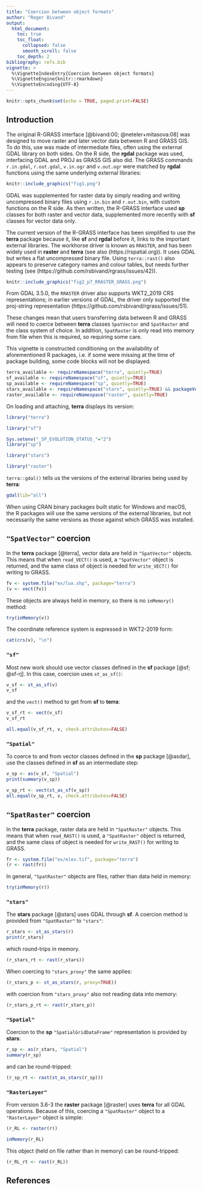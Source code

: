 ```yaml
---
title: "Coercion between object formats"
author: "Roger Bivand"
output:
  html_document:
    toc: true
    toc_float:
      collapsed: false
      smooth_scroll: false
    toc_depth: 2
bibliography: refs.bib
vignette: >
  %\VignetteIndexEntry{Coercion between object formats}
  %\VignetteEngine{knitr::rmarkdown}
  %\VignetteEncoding{UTF-8}
---
```


```r
knitr::opts_chunk$set(echo = TRUE, paged.print=FALSE)
```

## Introduction

The original R-GRASS interface [@bivand:00; @neteler+mitasova:08] was designed to move raster and later vector data between R and GRASS GIS. To do this, use was made of intermediate files, often using the external GDAL library on both sides. On the R side, the **rgdal** package was used, interfacing GDAL and PROJ as GRASS GIS also did. The GRASS commands `r.in.gdal`, `r.out.gdal`, `v.in.ogr` and `v.out.ogr` were matched by **rgdal** functions using the same underlying external libraries:


```r
knitr::include_graphics("fig1.png")
```

GDAL was supplemented for raster data by simply reading and writing uncompressed binary files using `r.in.bin` and `r.out.bin`, with custom functions on the R side. As then written, the R-GRASS interface used **sp** classes for both raster and vector data, supplemented more recently with **sf** classes for vector data only.

The current version of the R-GRASS interface has been simplified to use the **terra** package because it, like **sf** and **rgdal** before it, links to the important external libraries. The workhorse driver is known as `RRASTER`, and has been widely used in **raster** and **terra** (see also (https://rspatial.org)). It uses GDAL but writes a flat uncompressed binary file. Using `terra::rast()` also appears to preserve category names and colour tables, but needs further testing (see (https://github.com/rsbivand/rgrass/issues/42)).

```r
knitr::include_graphics("fig2_p7_RRASTER_GRASS.png")
```

From GDAL 3.5.0, the `RRASTER` driver also supports WKT2_2019 CRS representations; in earlier versions of GDAL, the driver only supported the proj-string representation (https://github.com/rsbivand/rgrass/issues/51).

These changes mean that users transferring data between R and GRASS will need to coerce between **terra** classes `SpatVector` and `SpatRaster` and the class system of choice. In addition, `SpatRaster` is only read into memory from file when this is required, so requiring some care.

This vignette is constructed conditioning on the availability of aforementioned R packages, i.e. if some were missing at the time of package building, some code blocks will not be displayed.

```r
terra_available <- requireNamespace("terra", quietly=TRUE)
sf_available <- requireNamespace("sf", quietly=TRUE)
sp_available <- requireNamespace("sp", quietly=TRUE)
stars_available <- requireNamespace("stars", quietly=TRUE) && packageVersion("stars") > "0.5.4"
raster_available <- requireNamespace("raster", quietly=TRUE)
```

On loading and attaching, **terra** displays its version:

```r
library("terra")
```

```r
library("sf")
```

```r
Sys.setenv("_SP_EVOLUTION_STATUS_"="2")
library("sp")
```

```r
library("stars")
```

```r
library("raster")
```

`terra::gdal()` tells us the versions of the external libraries being used by **terra**:

```r
gdal(lib="all")
```

When using CRAN binary packages built static for Windows and macOS, the R packages will use the same versions of the external libraries, but not necessarily the same versions as those against which GRASS was installed.



## `"SpatVector"` coercion

In the **terra** package [@terra], vector data are held in `"SpatVector"` objects. This means that when `read_VECT()` is used, a `"SpatVector"` object is returned, and the same class of object is needed for `write_VECT()` for writing to GRASS.


```r
fv <- system.file("ex/lux.shp", package="terra")
(v <- vect(fv))
```

These objects are always held in memory, so there is no `inMemory()` method:

```r
try(inMemory(v))
```

The coordinate reference system is expressed in WKT2-2019 form:

```r
cat(crs(v), "\n")
```

### `"sf"`

Most new work should use vector classes defined in the **sf** package [@sf; @sf-rj]. In this case, coercion uses `st_as_sf()`:

```r
v_sf <- st_as_sf(v)
v_sf
```

and the `vect()` method to get from **sf** to **terra**:

```r
v_sf_rt <- vect(v_sf)
v_sf_rt
```

```r
all.equal(v_sf_rt, v, check.attributes=FALSE)
```

### `"Spatial"`

To coerce to and from vector classes defined in the **sp** package [@asdar], use the classes defined in **sf** as an intermediate step:

```r
v_sp <- as(v_sf, "Spatial")
print(summary(v_sp))
```

```r
v_sp_rt <- vect(st_as_sf(v_sp))
all.equal(v_sp_rt, v, check.attributes=FALSE)
```

## `"SpatRaster"` coercion

In the **terra** package, raster data are held in `"SpatRaster"` objects. This means that when `read_RAST()` is used, a `"SpatRaster"` object is returned, and the same class of object is needed for `write_RAST()` for writing to GRASS.

```r
fr <- system.file("ex/elev.tif", package="terra")
(r <- rast(fr))
```

In general, `"SpatRaster"` objects are files, rather than data held in memory:

```r
try(inMemory(r))
```

### `"stars"`

The **stars** package [@stars] uses GDAL through **sf**. A coercion method is provided from `"SpatRaster"` to `"stars"`:

```r
r_stars <- st_as_stars(r)
print(r_stars)
```
which round-trips in memory. 

```r
(r_stars_rt <- rast(r_stars))
```

When coercing to `"stars_proxy"` the same applies:

```r
(r_stars_p <- st_as_stars(r, proxy=TRUE))
```
with coercion from `"stars_proxy"` also not reading data into memory:

```r
(r_stars_p_rt <- rast(r_stars_p))
```

### `"Spatial"`

Coercion to the **sp** `"SpatialGridDataFrame"` representation is provided by **stars**:

```r
r_sp <- as(r_stars, "Spatial")
summary(r_sp)
```

and can be round-tripped:

```r
(r_sp_rt <- rast(st_as_stars(r_sp)))
```

### `"RasterLayer"`

From version 3.6-3 the **raster** package [@raster] uses **terra** for all GDAL operations. Because of this, coercing a `"SpatRaster"` object to a `"RasterLayer"` object is simple:

```r
(r_RL <- raster(r))
```
```r
inMemory(r_RL)
```

This object (held on file rather than in memory) can be round-tripped:

```r
(r_RL_rt <- rast(r_RL))
```

## References
